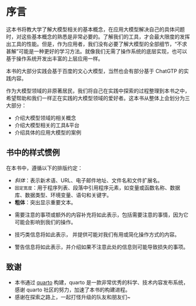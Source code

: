 # 序言 {.unnumbered}
这本书将教大学了解大模型相关的基本概念，在应用大模型解决自己的具体问题时，对这些基本概念的熟悉是非常必要的。了解我们的工具，才会最大限度的发挥出工具的性能。但是，作为应用者，我们没有必要了解大模型的全部细节，“不求甚解”可能是一种更好的学习方法。就像我们无需了操作系统的底层实现，也可以基于操作系统开发出丰富的上层应用一样。

本书的大部分实践会基于百度的文心大模型，当然也会有部分基于 ChatGTP 的实践内容。

作为大模型领域的非原著居民，我们将自己在实践中探索的过程整理到本书之中，希望帮助和我们一样正在实践的大模型领域的爱好者。这本书从整体上会划分为三大部分：

* 介绍大模型领域的相关概念
* 介绍大模型相关的工具&平台
* 介绍具体的应用大模型的案例

## 书中的样式惯例
在本书中，遵循以下的排版约定：

* *斜体*：表示新术语、URL、电子邮件地址、文件名和文件扩展名。
* `固定宽度`：用于程序列表、段落中引用程序元素，如变量或函数名称、数据库、数据类型、环境变量、语句和关键字。
* **粗体**：突出显示重要文本。
* :::{.callout-note}
需要注意的事项或额外的内容补充将如此表示，包括需要注意的事情，因为它可能会影响到我们的操作。
:::

* :::{.callout-tip}
技巧类信息将如此表示， 并提供可能对我们有用或简化操作方式的内容。
:::

* :::{.callout-warning}
警告信息将如此表示，并介绍如果不注意此处的信息则可能导致损失的事项。
:::

## 致谢

* 本书通过 [quarto](https://quarto.org/) 构建，quarto 是一款非常优秀的科学、技术内容发布系统，感谢 quarto 社区的努力，加速了本书的构建进程。
* 感谢在探索之路上，一起打怪升级的队友和朋友们~
